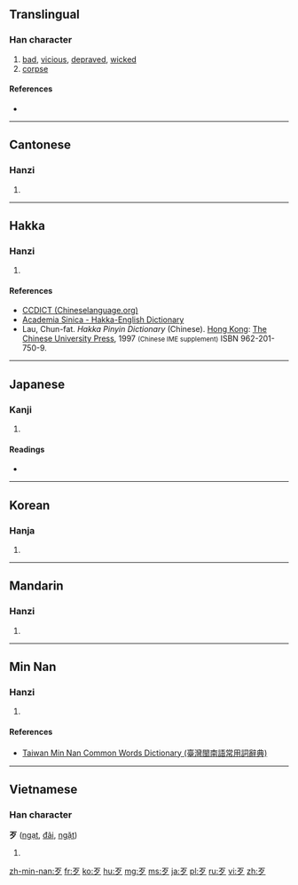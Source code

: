 {{also|歺}}
==Translingual==
{{stroke order|type=animate}}

===Han character===
{{Han char|rn=78|rad=歹|as=00|sn=4|four=1020<sub>7</sub>|canj=[[一]][[弓]][[戈]] (MNI)}}

# [[bad]], [[vicious]], [[depraved]], [[wicked]]
# [[corpse]]

====References====
* {{Han ref|kx=0578.150|dkj=16359|dj=0969.070|hdz=21379.140|uh=6B79|ud=27513|bh=A4EF|bd=42223}}

----

==Cantonese==

===Hanzi===
{{yue-hanzi|jyut=[[aat3]], [[daai2]]|y=aat3, daai2}}

# {{defn|lang=yue|sort=歹00}}

----

==Hakka==

===Hanzi===
{{hak-hanzi|poj=[[tái]], [[fài]]|gd=tai<sup>3</sup> [Meixian], tai<sup>3</sup>, fai<sup>6</sup> [Hailu], tai<sup>3</sup>, fai<sup>5</sup> [Siyan]|hpy=dai3, fai4}}

# {{defn|lang=hak|sort=歹00}}

====References====
*[http://www.chinalanguage.com/dictionaries/?mode=view&view=chardict&query=%E6%AD%B9 CCDICT (Chineselanguage.org)]
*[http://minhakka.ling.sinica.edu.tw/bkg/hakyin/search.php?DETAIL=1&LIMIT=id=41341&dbname=su_tian_1&graph=2 Academia Sinica - Hakka-English Dictionary]
*Lau, Chun-fat. ''Hakka Pinyin Dictionary'' (Chinese). [[Hong Kong]]: [[w:Chinese University of Hong Kong|The Chinese University Press]], 1997 <small>(Chinese IME supplement)</small> ISBN 962-201-750-9.

----

==Japanese==

===Kanji===
{{ja-kanji|grade=|rs=歹00}}

# {{defn|lang=ja|sort=歹00}}

====Readings====
* {{ja-readings|on=[[がつ]] (gatsu), [[あつ]] (atsu), [[がち]] (gachi)|kun=[[わるい]] (warui), [[かばねへん]] (kabanehen)}}

----

==Korean==

===Hanja===
{{ko-hanja|hangeul=[[알]], [[대]]|eumhun=|rv=al, dae|mr=al, tae|y=al, tay}}

# {{defn|lang=ko|sort=歹00}}

----

==Mandarin==

===Hanzi===
{{cmn-hanzi|pin=[[dāi]] ([[dai1]]), [[dǎi]] ([[dai3]]), [[è]] ([[e4]])|wg=tai<sup>1</sup>, tai<sup>3</sup>, o<sup>4</sup>}}

# {{defn|lang=cmn|sort=歹00}}

----

==Min Nan==

===Hanzi===
{{nan-hanzi|poj=|tlpa=tái (tai<sup>2</sup>), pháinn (phainn<sup>2</sup>)}}

# {{defn|lang=nan|sort=歹00}}

====References====
*[http://twblg.dict.edu.tw/holodict_new/result_detail.jsp?n_no=817&curpage=1&sample=%E6%AD%B9&radiobutton=1&querytarget=1&limit=20&pagenum=3&rowcount=54 Taiwan Min Nan Common Words Dictionary (臺灣閩南語常用詞辭典)]

----

==Vietnamese==

===Han character===
'''歹''' ([[ngạt]], [[đãi]], [[ngặt]])

# {{defn|lang=vi}}

[[Category:CJKV radicals| ]]

[[zh-min-nan:歹]]
[[fr:歹]]
[[ko:歹]]
[[hu:歹]]
[[mg:歹]]
[[ms:歹]]
[[ja:歹]]
[[pl:歹]]
[[ru:歹]]
[[vi:歹]]
[[zh:歹]]